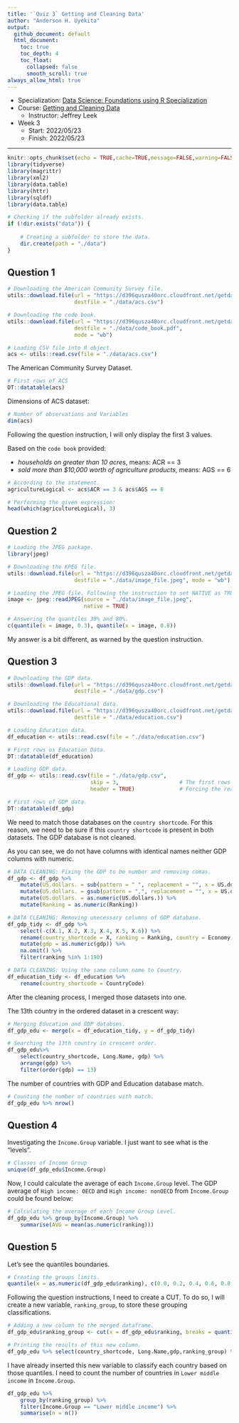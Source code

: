 ```yaml
---
title: '`Quiz 3` Getting and Cleaning Data'
author: "Anderson H. Uyekita"
output:
  github_document: default
  html_document:
    toc: true
    toc_depth: 4
    toc_float:
      collapsed: false
      smooth_scroll: true
always_allow_html: true
---
```


* Specialization: [Data Science: Foundations using R Specialization](https://www.coursera.org/specializations/data-science-foundations-r)
* Course: [Getting and Cleaning Data](https://www.coursera.org/learn/data-cleaning)
    * Instructor: Jeffrey Leek
* Week 3
    * Start: 2022/05/23
    * Finish: 2022/05/23
    
***

```r
knitr::opts_chunk$set(echo = TRUE,cache=TRUE,message=FALSE,warning=FALSE)
library(tidyverse)
library(magrittr)
library(xml2)
library(data.table)
library(httr)
library(sqldf)
library(data.table)
```

```r
# Checking if the subfolder already exists.
if (!dir.exists("data")) {
    
    # Creating a subfolder to store the data.
    dir.create(path = "./data")
}
```

## Question 1

```r
# Downloading the American Community Survey file.
utils::download.file(url = "https://d396qusza40orc.cloudfront.net/getdata%2Fdata%2Fss06hid.csv",
                     destfile = "./data/acs.csv")

# Downloading the code book.
utils::download.file(url = "https://d396qusza40orc.cloudfront.net/getdata%2Fdata%2FPUMSDataDict06.pdf ",
                     destfile = "./data/code_book.pdf",
                     mode = "wb")

# Loading CSV file into R object.
acs <- utils::read.csv(file = "./data/acs.csv")
```

The American Community Survey Dataset.

```r
# First rows of ACS
DT::datatable(acs)
```

Dimensions of ACS dataset:

```r
# Number of observations and Variables
dim(acs)
```

Following the question instruction, I will only display the first 3 values.

Based on the `code book` provided:

* *households on greater than 10 acres*, means: ACR == 3
* *sold more than $10,000 worth of agriculture products*, means: AGS == 6

```r
# According to the statement.
agricultureLogical <- acs$ACR == 3 & acs$AGS == 6

# Performing the given expression:
head(which(agricultureLogical), 3)
```

## Question 2

```r
# Loading the JPEG package.
library(jpeg)

# Downloading the KPEG file.
utils::download.file(url = "https://d396qusza40orc.cloudfront.net/getdata%2Fjeff.jpg",
                     destfile = "./data/image_file.jpeg", mode = "wb")

# Loading the JPEG file. Following the instruction to set NATIVE as TRUE.
image <- jpeg::readJPEG(source = "./data/image_file.jpeg",
                        native = TRUE)

# Answering the quantiles 30% and 80%.
c(quantile(x = image, 0.3), quantile(x = image, 0.8))
```

My answer is a bit different, as warned by the question instruction.

## Question 3

```r
# Downloading the GDP data.
utils::download.file(url = "https://d396qusza40orc.cloudfront.net/getdata%2Fdata%2FGDP.csv",
                     destfile = "./data/gdp.csv")

# Downloading the Educational data.
utils::download.file(url = "https://d396qusza40orc.cloudfront.net/getdata%2Fdata%2FEDSTATS_Country.csv",
                     destfile = "./data/education.csv")

# Loading Education data.
df_education <- utils::read.csv(file = "./data/education.csv")

# First rows os Education Data.
DT::datatable(df_education)

# Loading GDP data.
df_gdp <- utils::read.csv(file = "./data/gdp.csv",
                          skip = 3,                   # The first rows of this database is blank
                          header = TRUE)              # Forcing the read.csv readh the first rows as header.

# First rows of GDP data.
DT::datatable(df_gdp)
```

We need to match those databases on the `country shortcode`. For this reason, we need to be sure if this `country shortcode` is present in both datasets. The GDP database is not cleaned.

As you can see, we do not have columns with identical names neither GDP columns with numeric.

```r
# DATA CLEANING: Fixing the GDP to be number and removing comas.
df_gdp <- df_gdp %>%
    mutate(US.dollars. = sub(pattern = " ", replacement = "", x = US.dollars.)) %>%
    mutate(US.dollars. = gsub(pattern = ",", replacement = "", x = US.dollars.)) %>%
    mutate(US.dollars. = as.numeric(US.dollars.)) %>%
    mutate(Ranking = as.numeric(Ranking))

# DATA CLEANING: Removing unecessary columns of GDP database.
df_gdp_tidy <- df_gdp %>%
    select(-c(X.1, X.2, X.3, X.4, X.5, X.6)) %>%
    rename(country_shortcode = X, ranking = Ranking, country = Economy, gdp = US.dollars.) %>%
    mutate(gdp = as.numeric(gdp)) %>%
    na.omit() %>%
    filter(ranking %in% 1:190)

# DATA CLEANING: Using the same column name to Country.
df_education_tidy <- df_education %>%
    rename(country_shortcode = CountryCode)
```

After the cleaning process, I merged those datasets into one.

The 13th country in the ordered dataset in a crescent way:

```r
# Merging Education and GDP databses.
df_gdp_edu <- merge(x = df_education_tidy, y = df_gdp_tidy) 

# Searching the 13th country in crescent order.
df_gdp_edu%>%
    select(country_shortcode, Long.Name, gdp) %>%
    arrange(gdp) %>%
    filter(order(gdp) == 13)
```

The number of countries with GDP and Education database match. 

```r
# Counting the number of countries with match.
df_gdp_edu %>% nrow()
```

## Question 4

Investigating the `Income.Group` variable. I just want to see what is the "levels".

```r
# Classes of Income Group
unique(df_gdp_edu$Income.Group)
```

Now, I could calculate the average of each `Income.Group` level. The GDP average of `High income: OECD` and `High income: nonOECD` from `Income.Group` could be found below:

```r
# Calculating the average of each Income Group Level.
df_gdp_edu %>% group_by(Income.Group) %>% 
    summarise(AVG = mean(as.numeric(ranking)))
```

## Question 5

Let's see the quantiles boundaries.

```r
# Creating the groups limits.
quantile(x = as.numeric(df_gdp_edu$ranking), c(0.0, 0.2, 0.4, 0.6, 0.8, 1.0))
```

Following the question instructions, I need to create a CUT. To do so, I will create a new variable, `ranking_group`, to store these grouping classifications.

```r
# Adding a new column to the merged dataframe.
df_gdp_edu$ranking_group <- cut(x = df_gdp_edu$ranking, breaks = quantile(x = as.numeric(df_gdp_edu$ranking), c(0.0, 0.2, 0.4, 0.6, 0.8, 1.0)))

# Printing the results of this new column.
df_gdp_edu %>% select(country_shortcode, Long.Name,gdp,ranking_group) %>% head()
```

I have already inserted this new variable to classify each country based on those quantiles. I need to count the number of countries in `Lower middle income` in `Income.Group`.

```r
df_gdp_edu %>%
    group_by(ranking_group) %>%
    filter(Income.Group == "Lower middle income") %>%
    summarise(n = n())
```